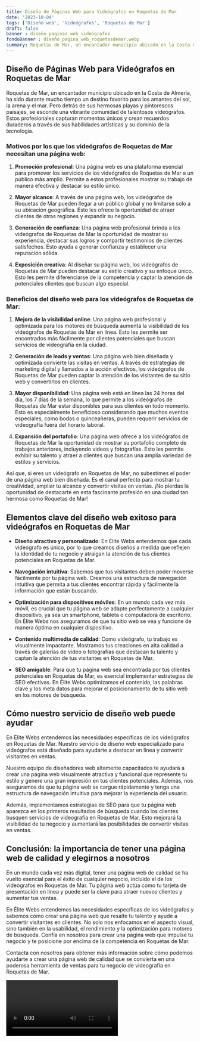 ```yaml
---
title: Diseño de Páginas Web para Videógrafos en Roquetas de Mar
date: '2023-10-04'
tags: ['Diseño web', 'Videógrafos', 'Roquetas de Mar']
draft: false
banner : diseño_paginas_web_videógrafos
fondoBanner : diseño_pagina_web_roquetasdemar.webp
summary: Roquetas de Mar, un encantador municipio ubicado en la Costa de Almería, ha sido durante mucho tiempo un destino favorito para los amantes del sol, la arena y el mar. Pero detrás de sus hermosas playas y pintorescos paisajes, se esconde una vibrante comunidad de talentosos videógrafos. Estos profesionales capturan momentos únicos y crean recuerdos duraderos a través de sus habilidades artísticas y su dominio de la tecnología.
---
```


## Diseño de Páginas Web para Videógrafos en Roquetas de Mar

Roquetas de Mar, un encantador municipio ubicado en la Costa de Almería, ha sido durante mucho tiempo un destino favorito para los amantes del sol, la arena y el mar. Pero detrás de sus hermosas playas y pintorescos paisajes, se esconde una vibrante comunidad de talentosos videógrafos. Estos profesionales capturan momentos únicos y crean recuerdos duraderos a través de sus habilidades artísticas y su dominio de la tecnología.

### Motivos por los que los videógrafos de Roquetas de Mar necesitan una página web:

1. **Promoción profesional**: Una página web es una plataforma esencial para promover los servicios de los videógrafos de Roquetas de Mar a un público más amplio. Permite a estos profesionales mostrar su trabajo de manera efectiva y destacar su estilo único.

2. **Mayor alcance**: A través de una página web, los videógrafos de Roquetas de Mar pueden llegar a un público global y no limitarse solo a su ubicación geográfica. Esto les ofrece la oportunidad de atraer clientes de otras regiones y expandir su negocio.

3. **Generación de confianza**: Una página web profesional brinda a los videógrafos de Roquetas de Mar la oportunidad de mostrar su experiencia, destacar sus logros y compartir testimonios de clientes satisfechos. Esto ayuda a generar confianza y establecer una reputación sólida.

4. **Exposición creativa**: Al diseñar su página web, los videógrafos de Roquetas de Mar pueden destacar su estilo creativo y su enfoque único. Esto les permite diferenciarse de la competencia y captar la atención de potenciales clientes que buscan algo especial.

### Beneficios del diseño web para los videógrafos de Roquetas de Mar:

1. **Mejora de la visibilidad online**: Una página web profesional y optimizada para los motores de búsqueda aumenta la visibilidad de los videógrafos de Roquetas de Mar en línea. Esto les permite ser encontrados más fácilmente por clientes potenciales que buscan servicios de videografía en la ciudad.

2. **Generación de leads y ventas**: Una página web bien diseñada y optimizada convierte las visitas en ventas. A través de estrategias de marketing digital y llamados a la acción efectivos, los videógrafos de Roquetas de Mar pueden captar la atención de los visitantes de su sitio web y convertirlos en clientes.

3. **Mayor disponibilidad**: Una página web está en línea las 24 horas del día, los 7 días de la semana, lo que permite a los videógrafos de Roquetas de Mar estar disponibles para sus clientes en todo momento. Esto es especialmente beneficioso considerando que muchos eventos especiales, como bodas o quinceañeras, pueden requerir servicios de videografía fuera del horario laboral.

4. **Expansión del portafolio**: Una página web ofrece a los videógrafos de Roquetas de Mar la oportunidad de mostrar su portafolio completo de trabajos anteriores, incluyendo videos y fotografías. Esto les permite exhibir su talento y atraer a clientes que buscan una amplia variedad de estilos y servicios.

Así que, si eres un videógrafo en Roquetas de Mar, no subestimes el poder de una página web bien diseñada. Es el canal perfecto para mostrar tu creatividad, ampliar tu alcance y convertir visitas en ventas. ¡No pierdas la oportunidad de destacarte en esta fascinante profesión en una ciudad tan hermosa como Roquetas de Mar!

<GifSeo />

<Cta />

## Elementos clave del diseño web exitoso para videógrafos en Roquetas de Mar

- **Diseño atractivo y personalizado**: En Élite Webs entendemos que cada videógrafo es único, por lo que creamos diseños a medida que reflejen la identidad de tu negocio y atraigan la atención de tus clientes potenciales en Roquetas de Mar.

- **Navegación intuitiva**: Sabemos que tus visitantes deben poder moverse fácilmente por tu página web. Creamos una estructura de navegación intuitiva que permita a tus clientes encontrar rápida y fácilmente la información que están buscando.

- **Optimización para dispositivos móviles**: En un mundo cada vez más móvil, es crucial que tu página web se adapte perfectamente a cualquier dispositivo, ya sea un smartphone, tableta o computadora de escritorio. En Élite Webs nos aseguramos de que tu sitio web se vea y funcione de manera óptima en cualquier dispositivo.

- **Contenido multimedia de calidad**: Como videógrafo, tu trabajo es visualmente impactante. Mostramos tus creaciones en alta calidad a través de galerías de video o fotografías que destacan tu talento y captan la atención de tus visitantes en Roquetas de Mar.

- **SEO amigable**: Para que tu página web sea encontrada por tus clientes potenciales en Roquetas de Mar, es esencial implementar estrategias de SEO efectivas. En Élite Webs optimizamos el contenido, las palabras clave y los meta datos para mejorar el posicionamiento de tu sitio web en los motores de búsqueda.

## Cómo nuestro servicio de diseño web puede ayudar

En Élite Webs entendemos las necesidades específicas de los videógrafos en Roquetas de Mar. Nuestro servicio de diseño web especializado para videógrafos está diseñado para ayudarte a destacar en línea y convertir visitantes en ventas.

Nuestro equipo de diseñadores web altamente capacitados te ayudará a crear una página web visualmente atractiva y funcional que represente tu estilo y genere una gran impresión en tus clientes potenciales. Además, nos aseguramos de que tu página web se cargue rápidamente y tenga una estructura de navegación intuitiva para mejorar la experiencia del usuario.

Además, implementamos estrategias de SEO para que tu página web aparezca en los primeros resultados de búsqueda cuando los clientes busquen servicios de videografía en Roquetas de Mar. Esto mejorará la visibilidad de tu negocio y aumentará las posibilidades de convertir visitas en ventas.

## Conclusión: la importancia de tener una página web de calidad y elegirnos a nosotros

En un mundo cada vez más digital, tener una página web de calidad se ha vuelto esencial para el éxito de cualquier negocio, incluido el de los videógrafos en Roquetas de Mar. Tu página web actúa como tu tarjeta de presentación en línea y puede ser la clave para atraer nuevos clientes y aumentar tus ventas.

En Élite Webs entendemos las necesidades específicas de los videógrafos y sabemos cómo crear una página web que resalte tu talento y ayude a convertir visitantes en clientes. No solo nos enfocamos en el aspecto visual, sino también en la usabilidad, el rendimiento y la optimización para motores de búsqueda. Confía en nosotros para crear una página web que impulse tu negocio y te posicione por encima de la competencia en Roquetas de Mar.

Contacta con nosotros para obtener más información sobre cómo podemos ayudarte a crear una página web de calidad que se convierta en una poderosa herramienta de ventas para tu negocio de videografía en Roquetas de Mar.

<Video />

<CtaBot job='Videógrafos' city='Roquetas de Mar'/>

<Gmaps query='Roquetas de Mar+españa+maps' />